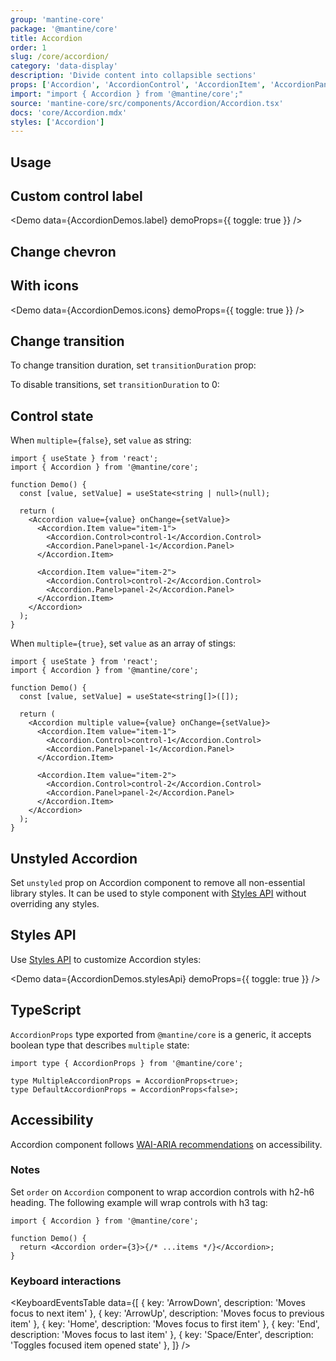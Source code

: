 ```yaml
---
group: 'mantine-core'
package: '@mantine/core'
title: Accordion
order: 1
slug: /core/accordion/
category: 'data-display'
description: 'Divide content into collapsible sections'
props: ['Accordion', 'AccordionControl', 'AccordionItem', 'AccordionPanel']
import: "import { Accordion } from '@mantine/core';"
source: 'mantine-core/src/components/Accordion/Accordion.tsx'
docs: 'core/Accordion.mdx'
styles: ['Accordion']
---
```



## Usage

<Demo data={AccordionDemos.configurator} />

## Custom control label

<Demo data={AccordionDemos.label} demoProps={{ toggle: true }} />

## Change chevron

<Demo data={AccordionDemos.chevron} />

## With icons

<Demo data={AccordionDemos.icons} demoProps={{ toggle: true }} />

## Change transition

To change transition duration, set `transitionDuration` prop:

<Demo data={AccordionDemos.customTransitions} />

To disable transitions, set `transitionDuration` to 0:

<Demo data={AccordionDemos.disableTransitions} />

## Control state

When `multiple={false}`, set `value` as string:

```tsx
import { useState } from 'react';
import { Accordion } from '@mantine/core';

function Demo() {
  const [value, setValue] = useState<string | null>(null);

  return (
    <Accordion value={value} onChange={setValue}>
      <Accordion.Item value="item-1">
        <Accordion.Control>control-1</Accordion.Control>
        <Accordion.Panel>panel-1</Accordion.Panel>
      </Accordion.Item>

      <Accordion.Item value="item-2">
        <Accordion.Control>control-2</Accordion.Control>
        <Accordion.Panel>panel-2</Accordion.Panel>
      </Accordion.Item>
    </Accordion>
  );
}
```

When `multiple={true}`, set `value` as an array of stings:

```tsx
import { useState } from 'react';
import { Accordion } from '@mantine/core';

function Demo() {
  const [value, setValue] = useState<string[]>([]);

  return (
    <Accordion multiple value={value} onChange={setValue}>
      <Accordion.Item value="item-1">
        <Accordion.Control>control-1</Accordion.Control>
        <Accordion.Panel>panel-1</Accordion.Panel>
      </Accordion.Item>

      <Accordion.Item value="item-2">
        <Accordion.Control>control-2</Accordion.Control>
        <Accordion.Panel>panel-2</Accordion.Panel>
      </Accordion.Item>
    </Accordion>
  );
}
```

## Unstyled Accordion

Set `unstyled` prop on Accordion component to remove all non-essential library styles.
It can be used to style component with [Styles API](/theming/styles-api/) without overriding any styles.

<Demo data={AccordionDemos.unstyled} />

## Styles API

Use [Styles API](/theming/styles-api/) to customize Accordion styles:

<Demo data={AccordionDemos.stylesApi} demoProps={{ toggle: true }} />

## TypeScript

`AccordionProps` type exported from `@mantine/core` is a generic, it accepts boolean type that
describes `multiple` state:

```tsx
import type { AccordionProps } from '@mantine/core';

type MultipleAccordionProps = AccordionProps<true>;
type DefaultAccordionProps = AccordionProps<false>;
```

## Accessibility

Accordion component follows [WAI-ARIA recommendations](https://www.w3.org/TR/wai-aria-practices-1.1/examples/accordion/accordion.html) on accessibility.

### Notes

Set `order` on `Accordion` component to wrap accordion controls with h2-h6 heading.
The following example will wrap controls with h3 tag:

```tsx
import { Accordion } from '@mantine/core';

function Demo() {
  return <Accordion order={3}>{/* ...items */}</Accordion>;
}
```

### Keyboard interactions

<KeyboardEventsTable
  data={[
    { key: 'ArrowDown', description: 'Moves focus to next item' },
    { key: 'ArrowUp', description: 'Moves focus to previous item' },
    { key: 'Home', description: 'Moves focus to first item' },
    { key: 'End', description: 'Moves focus to last item' },
    { key: 'Space/Enter', description: 'Toggles focused item opened state' },
  ]}
/>
